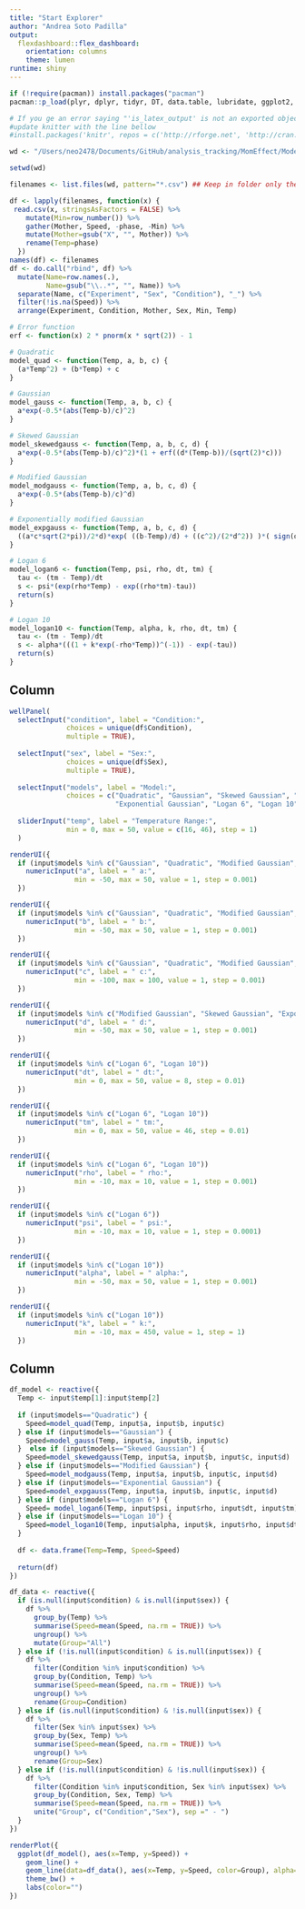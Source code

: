 ```yaml
---
title: "Start Explorer"
author: "Andrea Soto Padilla"
output: 
  flexdashboard::flex_dashboard:
    orientation: columns
    theme: lumen
runtime: shiny
---
```


```r
if (!require(pacman)) install.packages("pacman")
pacman::p_load(plyr, dplyr, tidyr, DT, data.table, lubridate, ggplot2, flexdashboard, knitr)

# If you ge an error saying "'is_latex_output' is not an exported object from 'namespace:knitr'"
#update knitter with the line bellow
#install.packages('knitr', repos = c('http://rforge.net', 'http://cran.rstudio.org'), type = 'source')

wd <- "/Users/neo2478/Documents/GitHub/analysis_tracking/MomEffect/Modelling"  ##Change accordingly

setwd(wd)

filenames <- list.files(wd, pattern="*.csv") ## Keep in folder only the .csv files that are of interest
```

```r
df <- lapply(filenames, function(x) {
 read.csv(x, stringsAsFactors = FALSE) %>%
    mutate(Min=row_number()) %>%
    gather(Mother, Speed, -phase, -Min) %>%
    mutate(Mother=gsub("X", "", Mother)) %>%
    rename(Temp=phase)
  })
names(df) <- filenames
df <- do.call("rbind", df) %>%
  mutate(Name=row.names(.),
         Name=gsub("\\..*", "", Name)) %>%
  separate(Name, c("Experiment", "Sex", "Condition"), "_") %>%
  filter(!is.na(Speed)) %>%
  arrange(Experiment, Condition, Mother, Sex, Min, Temp)
```

```r
# Error function
erf <- function(x) 2 * pnorm(x * sqrt(2)) - 1

# Quadratic
model_quad <- function(Temp, a, b, c) {
  (a*Temp^2) + (b*Temp) + c
}

# Gaussian
model_gauss <- function(Temp, a, b, c) {
  a*exp(-0.5*(abs(Temp-b)/c)^2)
}

# Skewed Gaussian
model_skewedgauss <- function(Temp, a, b, c, d) {
  a*exp(-0.5*(abs(Temp-b)/c)^2)*(1 + erf((d*(Temp-b))/(sqrt(2)*c)))
}

# Modified Gaussian
model_modgauss <- function(Temp, a, b, c, d) {
  a*exp(-0.5*(abs(Temp-b)/c)^d)
}

# Exponentially modified Gaussian
model_expgauss <- function(Temp, a, b, c, d) {
  ((a*c*sqrt(2*pi))/2*d)*exp( ((b-Temp)/d) + ((c^2)/(2*d^2)) )*( sign(d) - erf( ((b-Temp)/sqrt(2*c)) + (c/sqrt(2*d)) ) )
}

# Logan 6
model_logan6 <- function(Temp, psi, rho, dt, tm) {
  tau <- (tm - Temp)/dt
  s <- psi*(exp(rho*Temp) - exp((rho*tm)-tau))
  return(s)
}

# Logan 10
model_logan10 <- function(Temp, alpha, k, rho, dt, tm) {
  tau <- (tm - Temp)/dt
  s <- alpha*(((1 + k*exp(-rho*Temp))^(-1)) - exp(-tau))
  return(s)
}
```

Column {.sidebar}
-----------------------------------------------------------------------

```r

wellPanel(
  selectInput("condition", label = "Condition:",
              choices = unique(df$Condition),
              multiple = TRUE),
  
  selectInput("sex", label = "Sex:",
              choices = unique(df$Sex),
              multiple = TRUE),
  
  selectInput("models", label = "Model:",
              choices = c("Quadratic", "Gaussian", "Skewed Gaussian", "Modified Gaussian",
                          "Exponential Gaussian", "Logan 6", "Logan 10"), selected = "Gaussian"),
  
  sliderInput("temp", label = "Temperature Range:",
              min = 0, max = 50, value = c(16, 46), step = 1)
  )

renderUI({
  if (input$models %in% c("Gaussian", "Quadratic", "Modified Gaussian", "Skewed Gaussian", "Exponential Gaussian"))
    numericInput("a", label = " a:",
                min = -50, max = 50, value = 1, step = 0.001)
  })

renderUI({
  if (input$models %in% c("Gaussian", "Quadratic", "Modified Gaussian", "Skewed Gaussian", "Exponential Gaussian"))
    numericInput("b", label = " b:",
                min = -50, max = 50, value = 1, step = 0.001)
  })

renderUI({
  if (input$models %in% c("Gaussian", "Quadratic", "Modified Gaussian", "Skewed Gaussian", "Exponential Gaussian"))
    numericInput("c", label = " c:",
                min = -100, max = 100, value = 1, step = 0.001)
  })

renderUI({
  if (input$models %in% c("Modified Gaussian", "Skewed Gaussian", "Exponential Gaussian"))
    numericInput("d", label = " d:",
                min = -50, max = 50, value = 1, step = 0.001)
  })

renderUI({
  if (input$models %in% c("Logan 6", "Logan 10"))
    numericInput("dt", label = " dt:",
                min = 0, max = 50, value = 8, step = 0.01)
  })

renderUI({
  if (input$models %in% c("Logan 6", "Logan 10"))
    numericInput("tm", label = " tm:",
                min = 0, max = 50, value = 46, step = 0.01)
  })

renderUI({
  if (input$models %in% c("Logan 6", "Logan 10"))
    numericInput("rho", label = " rho:",
                min = -10, max = 10, value = 1, step = 0.001)
  })

renderUI({
  if (input$models %in% c("Logan 6"))
    numericInput("psi", label = " psi:",
                min = -10, max = 10, value = 1, step = 0.0001)
  })

renderUI({
  if (input$models %in% c("Logan 10"))
    numericInput("alpha", label = " alpha:",
                min = -50, max = 50, value = 1, step = 0.001)
  })

renderUI({
  if (input$models %in% c("Logan 10"))
    numericInput("k", label = " k:",
                min = -10, max = 450, value = 1, step = 1)
  })

```

Column
-----------------------------------------------------------------------

```r
df_model <- reactive({
  Temp <- input$temp[1]:input$temp[2]
  
  if (input$models=="Quadratic") {
    Speed=model_quad(Temp, input$a, input$b, input$c)
  } else if (input$models=="Gaussian") {
    Speed=model_gauss(Temp, input$a, input$b, input$c)
  }  else if (input$models=="Skewed Gaussian") {
    Speed=model_skewedgauss(Temp, input$a, input$b, input$c, input$d)
  } else if (input$models=="Modified Gaussian") {
    Speed=model_modgauss(Temp, input$a, input$b, input$c, input$d)
  } else if (input$models=="Exponential Gaussian") {
    Speed=model_expgauss(Temp, input$a, input$b, input$c, input$d)
  } else if (input$models=="Logan 6") {
    Speed= model_logan6(Temp, input$psi, input$rho, input$dt, input$tm)
  } else if (input$models=="Logan 10") {
    Speed=model_logan10(Temp, input$alpha, input$k, input$rho, input$dt, input$tm)
  }
  
  df <- data.frame(Temp=Temp, Speed=Speed)
  
  return(df)
})

df_data <- reactive({
  if (is.null(input$condition) & is.null(input$sex)) {
    df %>%
      group_by(Temp) %>%
      summarise(Speed=mean(Speed, na.rm = TRUE)) %>%
      ungroup() %>%
      mutate(Group="All")
  } else if (!is.null(input$condition) & is.null(input$sex)) {
    df %>%
      filter(Condition %in% input$condition) %>%
      group_by(Condition, Temp) %>%
      summarise(Speed=mean(Speed, na.rm = TRUE)) %>%
      ungroup() %>%
      rename(Group=Condition)
  } else if (is.null(input$condition) & !is.null(input$sex)) {
    df %>%
      filter(Sex %in% input$sex) %>%
      group_by(Sex, Temp) %>%
      summarise(Speed=mean(Speed, na.rm = TRUE)) %>%
      ungroup() %>%
      rename(Group=Sex)
  } else if (!is.null(input$condition) & !is.null(input$sex)) {
    df %>%
      filter(Condition %in% input$condition, Sex %in% input$sex) %>%
      group_by(Condition, Sex, Temp) %>%
      summarise(Speed=mean(Speed, na.rm = TRUE)) %>%
      unite("Group", c("Condition","Sex"), sep =" - ")
  }
})
```

```r
renderPlot({
  ggplot(df_model(), aes(x=Temp, y=Speed)) +
    geom_line() +
    geom_line(data=df_data(), aes(x=Temp, y=Speed, color=Group), alpha=0.5) +
    theme_bw() +
    labs(color="")
})
```
